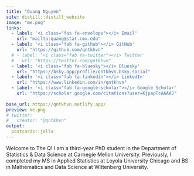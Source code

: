 ```yaml
---
title: "Quang Nguyen"
site: distill::distill_website
image: "me.png"
links:
  - label: '<i class="fas fa-envelope"></i> Email'
    url: "mailto:quang@stat.cmu.edu"
  - label: '<i class="fab fa-github"></i> GitHub'
    url: "https://github.com/qntkhvn"
  # - label: '<i class="fab fa-twitter"></i> Twitter'
  #   url: "https://twitter.com/qntkhvn"
  - label: '<i class="fab fa-bluesky"></i> Bluesky'
    url: "https://bsky.app/profile/qntkhvn.bsky.social"
  - label: '<i class="fab fa-linkedin"></i> LinkedIn'
    url: "https://www.linkedin.com/in/qntkhvn"
  - label: '<i class="fab fa-google-scholar"></i> Google Scholar'
    url: "https://scholar.google.com/citations?user=KjpapTcAAAAJ"
    
base_url: https://qntkhvn.netlify.app/
preview: me.png
# twitter:
#   creator: "@qntkhvn"
output:
  postcards::jolla
---
```


<div style="text-align: left"> 
Welcome to The Q! 
I am a third-year PhD student in the Department of Statistics & Data Science at Carnegie Mellon University. 
Previously, I completed my MS in Applied Statistics at Loyola University Chicago and BS in Mathematics and Data Science at Wittenberg University. 
</div>


